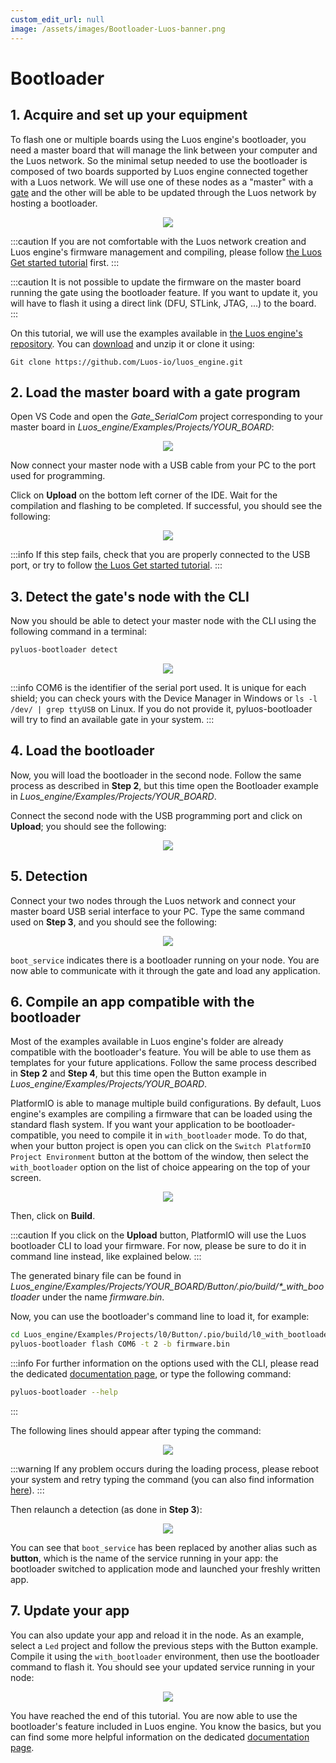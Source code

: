 ```yaml
---
custom_edit_url: null
image: /assets/images/Bootloader-Luos-banner.png
---
```



# Bootloader

## 1. Acquire and set up your equipment

To flash one or multiple boards using the Luos engine's bootloader, you need a master board that will manage the link between your computer and the Luos network. So the minimal setup needed to use the bootloader is composed of two boards supported by Luos engine connected together with a Luos network. We will use one of these nodes as a "master" with a [gate](tools/gate) and the other will be able to be updated through the Luos network by hosting a bootloader.

<div align="center">
  <Image
    src="assets/images/tutorials/bootloader/tutorial_setup.png"
    darkSrc="assets/images/tutorials/bootloader/tutorial_setup-dark.png"
  />
</div>

:::caution
If you are not comfortable with the Luos network creation and Luos engine's firmware management and compiling, please follow [the Luos Get started tutorial](../get-started) first.
:::

:::caution
It is not possible to update the firmware on the master board running the gate using the bootloader feature. If you want to update it, you will have to flash it using a direct link (DFU, STLink, JTAG, ...) to the board.
:::

On this tutorial, we will use the examples available in [the Luos engine's repository](https://github.com/Luos-io/luos_engine/tree/main).
You can [download](https://github.com/Luos-io/luos_engine/archive/refs/heads/main.zip) and unzip it or clone it using:

```
Git clone https://github.com/Luos-io/luos_engine.git
```

## 2. Load the master board with a gate program

Open VS Code and open the _Gate_SerialCom_ project corresponding to your master board in _Luos_engine/Examples/Projects/YOUR_BOARD_:

<div align="center">
  <Image src="assets/images/tutorials/bootloader/Gate_project.png" />
</div>

Now connect your master node with a USB cable from your PC to the port used for programming.

Click on **Upload** on the bottom left corner of the IDE. Wait for the compilation and flashing to be completed. If successful, you should see the following:

<div align="center">
  <Image src="assets/images/tutorials/bootloader/load_gate.png" />
</div>

:::info
If this step fails, check that you are properly connected to the USB port, or try to follow [the Luos Get started tutorial](../get-started).
:::

## 3. Detect the gate's node with the CLI

Now you should be able to detect your master node with the CLI using the following command in a terminal:

```bash
pyluos-bootloader detect
```

<div align="center">
  <Image src="assets/images/tutorials/bootloader/gate_detect.png" />
</div>

:::info
COM6 is the identifier of the serial port used. It is unique for each shield; you can check yours with the Device Manager in Windows or `ls -l /dev/ | grep ttyUSB` on Linux. If you do not provide it, pyluos-bootloader will try to find an available gate in your system.
:::

## 4. Load the bootloader

Now, you will load the bootloader in the second node. Follow the same process as described in **Step 2**, but this time open the Bootloader example in _Luos_engine/Examples/Projects/YOUR_BOARD_.

Connect the second node with the USB programming port and click on **Upload**; you should see the following:

<div align="center">
  <Image src="assets/images/tutorials/bootloader/load_bootloader.png" />
</div>

## 5. Detection

Connect your two nodes through the Luos network and connect your master board USB serial interface to your PC. Type the same command used on **Step 3**, and you should see the following:

<div align="center">
  <Image src="assets/images/tutorials/bootloader/detect_bootloader.png" />
</div>

`boot_service` indicates there is a bootloader running on your node. You are now able to communicate with it through the gate and load any application.

## 6. Compile an app compatible with the bootloader

Most of the examples available in Luos engine's folder are already compatible with the bootloader's feature. You will be able to use them as templates for your future applications.
Follow the same process described in **Step 2** and **Step 4**, but this time open the Button example in _Luos_engine/Examples/Projects/YOUR_BOARD_.

PlatformIO is able to manage multiple build configurations. By default, Luos engine's examples are compiling a firmware that can be loaded using the standard flash system. If you want your application to be bootloader-compatible, you need to compile it in `with_bootloader` mode.
To do that, when your button project is open you can click on the `Switch PlatformIO Project Environment` button at the bottom of the window, then select the `with_bootloader` option on the list of choice appearing on the top of your screen.

<div align="center">
  <Image src="assets/images/tutorials/bootloader/select_env.png" />
</div>

Then, click on **Build**.

:::caution
If you click on the **Upload** button, PlatformIO will use the Luos bootloader CLI to load your firmware. For now, please be sure to do it in command line instead, like explained below.
:::

The generated binary file can be found in _Luos_engine/Examples/Projects/YOUR_BOARD/Button/.pio/build/\*\_with_bootloader_ under the name _firmware.bin_.

Now, you can use the bootloader's command line to load it, for example:

```bash
cd Luos_engine/Examples/Projects/l0/Button/.pio/build/l0_with_bootloader
pyluos-bootloader flash COM6 -t 2 -b firmware.bin
```

:::info
For further information on the options used with the CLI, please read the dedicated [documentation page](tools/bootloader), or type the following command:

```bash
pyluos-bootloader --help
```

:::

The following lines should appear after typing the command:

<div align="center">
  <Image src="assets/images/tutorials/bootloader/application_load.png" />
</div>

:::warning
If any problem occurs during the loading process, please reboot your system and retry typing the command (you can also find information [here](tools/bootloader)).
:::

Then relaunch a detection (as done in **Step 3**):

<div align="center">
  <Image src="assets/images/tutorials/bootloader/detect_old_app.png" />
</div>

You can see that `boot_service` has been replaced by another alias such as **button**, which is the name of the service running in your app: the bootloader switched to application mode and launched your freshly written app.

## 7. Update your app

You can also update your app and reload it in the node.
As an example, select a `Led` project and follow the previous steps with the Button example.
Compile it using the `with_bootloader` environment, then use the bootloader command to flash it.
You should see your updated service running in your node:

<div align="center">
  <Image src="assets/images/tutorials/bootloader/detect_new_app.png" />
</div>

You have reached the end of this tutorial. You are now able to use the bootloader's feature included in Luos engine. You know the basics, but you can find some more helpful information on the dedicated [documentation page](tools/bootloader).
